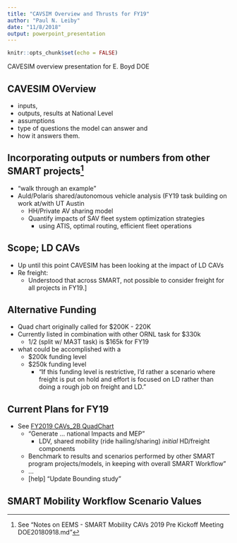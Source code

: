 ```yaml
---
title: "CAVSIM Overview and Thrusts for FY19"
author: "Paul N. Leiby"
date: "11/8/2018"
output: powerpoint_presentation
---
```


```r
knitr::opts_chunk$set(echo = FALSE)
```

CAVESIM overview presentation for E. Boyd DOE

## CAVESIM OVerview
- inputs, 
- outputs, results at National Level
- assumptions
- type of questions the model can answer and 
- how it answers them. 

## Incorporating outputs or numbers from other SMART projects[^1]

- "walk through an example"
- Auld/Polaris shared/autonomous vehicle analysis (FY19 task building on work at/with UT Austin
    - HH/Private AV sharing model
    - Quantify impacts of SAV fleet system optimization strategies
        - using ATIS, optimal routing, efficient fleet operations

[^1]: See "Notes on EEMS - SMART Mobility CAVs 2019 Pre Kickoff Meeting DOE20180918.md"

## Scope; LD CAVs 
- Up until this point CAVESIM has been looking at the impact of LD CAVs
- Re freight:
  - Understood that across SMART, not possible to consider freight for all projects in FY19.]

## Alternative Funding

- Quad chart originally called for $200K - 220K
- Currently listed in combination with other ORNL task for $330k
  - 1/2 (split w/ MA3T task) is $165k for FY19
- what could be accomplished with a 
  - $200k funding level
  - $250k funding level
    - "If this funding level is restrictive, I’d rather a scenario where freight is put on hold and effort is focused on LD rather than doing a rough job on freight and LD."

## Current Plans for FY19
- See [FY2019 CAVs_2B QuadChart](FY2019_SMART_CAVs_2B QuadChart_draft_20180823_zl_CAVESIMhighlighted.pptx)
  - "Generate ... national Impacts and MEP"
      - LDV, shared mobility (ride hailing/sharing) _initial_ HD/freight components
  - Benchmark to results and scenarios performed by other SMART program projects/models, in keeping with overall SMART Workflow"
  - ...
  - [help] "Update Bounding study"

## SMART Mobility Workflow Scenario Values
